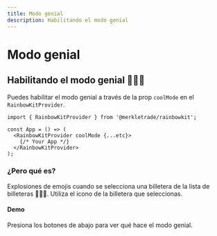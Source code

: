```yaml
---
title: Modo genial
description: Habilitando el modo genial
---
```


# Modo genial

## Habilitando el modo genial 🌈🌈🌈

Puedes habilitar el modo genial a través de la prop `coolMode` en el `RainbowKitProvider`.

```tsx
import { RainbowKitProvider } from '@merkletrade/rainbowkit';

const App = () => (
  <RainbowKitProvider coolMode {...etc}>
    {/* Your App */}
  </RainbowKitProvider>
);
```

### ¿Pero qué es?

Explosiones de emojis cuando se selecciona una billetera de la lista de billeteras 🌈🌈🌈. Utiliza el icono de la billetera que seleccionas.

#### Demo

Presiona los botones de abajo para ver qué hace el modo genial.

<CoolMode />
